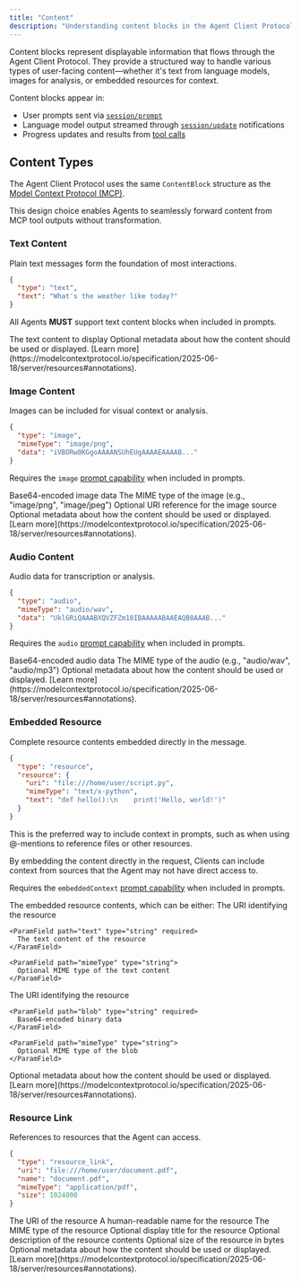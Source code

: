 ```yaml
---
title: "Content"
description: "Understanding content blocks in the Agent Client Protocol"
---
```


Content blocks represent displayable information that flows through the Agent Client Protocol. They provide a structured way to handle various types of user-facing content—whether it's text from language models, images for analysis, or embedded resources for context.

Content blocks appear in:
- User prompts sent via [`session/prompt`](./prompt-turn#1-user-message)
- Language model output streamed through [`session/update`](./prompt-turn#3-agent-reports-output) notifications
- Progress updates and results from [tool calls](./tool-calls)

## Content Types

The Agent Client Protocol uses the same `ContentBlock` structure as the [Model Context Protocol (MCP)](https://modelcontextprotocol.io/specification/2025-06-18/schema#contentblock).

This design choice enables Agents to seamlessly forward content from MCP tool outputs without transformation.

### Text Content

Plain text messages form the foundation of most interactions.

```json
{
  "type": "text",
  "text": "What's the weather like today?"
}
```

All Agents **MUST** support text content blocks when included in prompts.

<ParamField path="text" type="string" required>
  The text content to display
</ParamField>

<ParamField path="annotations" type="Annotations">
  Optional metadata about how the content should be used or displayed. [Learn more](https://modelcontextprotocol.io/specification/2025-06-18/server/resources#annotations).
</ParamField>

### Image Content <Icon icon="asterisk" size="14" />

Images can be included for visual context or analysis.

```json
{
  "type": "image",
  "mimeType": "image/png",
  "data": "iVBORw0KGgoAAAANSUhEUgAAAAEAAAAB..."
}
```

<Icon icon="asterisk" size="14" /> Requires the `image` [prompt capability](./initialization#prompt-capabilities) when included in prompts.

<ParamField path="data" type="string" required>
  Base64-encoded image data
</ParamField>

<ParamField path="mimeType" type="string" required>
  The MIME type of the image (e.g., "image/png", "image/jpeg")
</ParamField>

<ParamField path="uri" type="string">
  Optional URI reference for the image source
</ParamField>

<ParamField path="annotations" type="Annotations">
  Optional metadata about how the content should be used or displayed. [Learn more](https://modelcontextprotocol.io/specification/2025-06-18/server/resources#annotations).
</ParamField>

### Audio Content <Icon icon="asterisk" size="14" />

Audio data for transcription or analysis.

```json
{
  "type": "audio",
  "mimeType": "audio/wav",
  "data": "UklGRiQAAABXQVZFZm10IBAAAAABAAEAQB8AAAB..."
}
```

<Icon icon="asterisk" size="14" /> Requires the `audio` [prompt capability](./initialization#prompt-capabilities) when included in prompts.

<ParamField path="data" type="string" required>
  Base64-encoded audio data
</ParamField>

<ParamField path="mimeType" type="string" required>
  The MIME type of the audio (e.g., "audio/wav", "audio/mp3")
</ParamField>

<ParamField path="annotations" type="Annotations">
  Optional metadata about how the content should be used or displayed. [Learn more](https://modelcontextprotocol.io/specification/2025-06-18/server/resources#annotations).
</ParamField>

### Embedded Resource <Icon icon="asterisk" size="14" />

Complete resource contents embedded directly in the message.

```json
{
  "type": "resource",
  "resource": {
    "uri": "file:///home/user/script.py",
    "mimeType": "text/x-python",
    "text": "def hello():\n    print('Hello, world!')"
  }
}
```

This is the preferred way to include context in prompts, such as when using @-mentions to reference files or other resources.

By embedding the content directly in the request, Clients can include context from sources that the Agent may not have direct access to.

<Icon icon="asterisk" size="14" /> Requires the `embeddedContext` [prompt capability](./initialization#prompt-capabilities) when included in prompts.

<ParamField path="resource" type="EmbeddedResourceResource" required>
  The embedded resource contents, which can be either:

  <Expandable title="Text Resource">
    <ParamField path="uri" type="string" required>
      The URI identifying the resource
    </ParamField>

    <ParamField path="text" type="string" required>
      The text content of the resource
    </ParamField>

    <ParamField path="mimeType" type="string">
      Optional MIME type of the text content
    </ParamField>
  </Expandable>

  <Expandable title="Blob Resource">
    <ParamField path="uri" type="string" required>
      The URI identifying the resource
    </ParamField>

    <ParamField path="blob" type="string" required>
      Base64-encoded binary data
    </ParamField>

    <ParamField path="mimeType" type="string">
      Optional MIME type of the blob
    </ParamField>
  </Expandable>
</ParamField>

<ParamField path="annotations" type="Annotations">
  Optional metadata about how the content should be used or displayed. [Learn more](https://modelcontextprotocol.io/specification/2025-06-18/server/resources#annotations).
</ParamField>

### Resource Link

References to resources that the Agent can access.

```json
{
  "type": "resource_link",
  "uri": "file:///home/user/document.pdf",
  "name": "document.pdf",
  "mimeType": "application/pdf",
  "size": 1024000
}
```

<ParamField path="uri" type="string" required>
  The URI of the resource
</ParamField>

<ParamField path="name" type="string" required>
  A human-readable name for the resource
</ParamField>

<ParamField path="mimeType" type="string">
  The MIME type of the resource
</ParamField>

<ParamField path="title" type="string">
  Optional display title for the resource
</ParamField>

<ParamField path="description" type="string">
  Optional description of the resource contents
</ParamField>

<ParamField path="size" type="integer">
  Optional size of the resource in bytes
</ParamField>

<ParamField path="annotations" type="Annotations">
  Optional metadata about how the content should be used or displayed. [Learn more](https://modelcontextprotocol.io/specification/2025-06-18/server/resources#annotations).
</ParamField>
